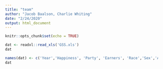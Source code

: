 ```yaml
---
title: "team"
author: "Jacob Baalson, Charlie Whiting"
date: "2/24/2020"
output: html_document
---
```


```r
knitr::opts_chunk$set(echo = TRUE)
```


```r
dat <- readxl::read_xls('GSS.xls')
dat

names(dat) <- c('Year','Happiness', 'Party', 'Earners', 'Race','Sex','Age', 'Children', 'Marital')
dat
```

